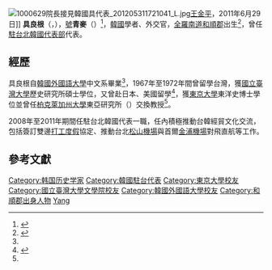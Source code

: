 {{noteTA
|1=zh-hant:駐台北韓國代表部; zh-hans:驻台北韩国代表部;
}}
[[File:1000629院長接見韓國具代表_201205311721041_L.jpg|thumb]][[王金平|王金平]]，2011年6月29日]]
'''具良根'''（{{lang-ko|구양근}}，{{bd|1943年||||catIdx=Goo}}），[[號|號]]'''青麥'''（{{lang|ko|청맥}}）<ref name="隨筆文友會">{{Cite web |script-title=ko:구양근(具良根). 호 청맥(青麥) |url=http://essayistclub.or.kr/07cv.htm |dead-url=yes |archiveurl=https://archive.today/20040615102535/http://essayistclub.or.kr/07cv.htm |archivedate=2004-06-15 |accessdate=2016-05-17 |publisher={{lang|ko|수필문우회(隨筆文友會)}} }}</ref>，[[韓國|韓國]]學者、外交官，[[全羅南道|全羅南道]][[和順郡|和順郡]]出生<ref name="BOOKDB">{{Cite web |script-title=ko:구양근 |url=http://bookdb.co.kr/bdb/PersonDictionary.do?_method=writerDetail&prsnNo=24611230 |dead-url=no |archiveurl=https://web.archive.org/web/20160517050445/http://bookdb.co.kr/bdb/PersonDictionary.do?_method=writerDetail&prsnNo=24611230 |archivedate=2016-05-17 |accessdate=2016-05-17 |publisher={{lang|ko|BOOK DB}} }}</ref>，曾任[[駐台北韓國代表部|駐台北韓國代表部]]代表。

== 經歷 ==
具良根自[[韓國外國語大學|韓國外國語大學]]中文系畢業<ref name="隨筆文友會"></ref>，1967年至1972年間曾留學台灣，獲[[國立臺灣大學|國立臺灣大學]]歷史研究所碩士學位，又曾赴日本、美國留學<ref name="立法院">{{Cite web |url=http://www.ly.gov.tw/01_lyinfo/0101_lynews/lynewsView.action?id=24893 |title=王院長接見韓國駐台北代表部代表具良根一行3人 |publisher=[[中華民國立法院|立法院全球資訊網]] |date=2011-07-29 |accessdate=2016-05-17 |archiveurl=https://web.archive.org/web/20160304094646/http://www.ly.gov.tw/01_lyinfo/0101_lynews/lynewsView.action?id=24893 |dead-url=no |archivedate=2016-03-04 }}</ref>，獲[[東京大學|東京大學]]東洋史博士學位並曾任[[柏克萊加州大學|柏克萊加州大學]]東亞研究所（{{lang|en|Institute of East Asian Studies}}）交換教授<ref name="BOOKDB"></ref>。

2008年至2011年期間任駐台北韓國代表一職，任內積極推動台韓經貿文化交流，包括簽訂雙邊[[打工度假|打工度假]]協定、推動台北[[臺北松山機場|松山機場]]與首爾[[金浦機場|金浦機場]]對飛直航等工作。

== 參考文獻 ==
{{reflist}}

{{commonscat|Koo Yang-keun}}
{{駐台北韓國代表部代表}}

{{DEFAULTSORT:Koo}}
[[Category:韩国历史学家|Category:韩国历史学家]]
[[Category:韓國駐台代表|Category:韓國駐台代表]]
[[Category:東京大學校友|Category:東京大學校友]]
[[Category:國立臺灣大學文學院校友|Category:國立臺灣大學文學院校友]]
[[Category:韓國外國語大學校友|Category:韓國外國語大學校友]]
[[Category:和順郡出身人物|Category:和順郡出身人物]]
[[Category:具姓|Yang]]